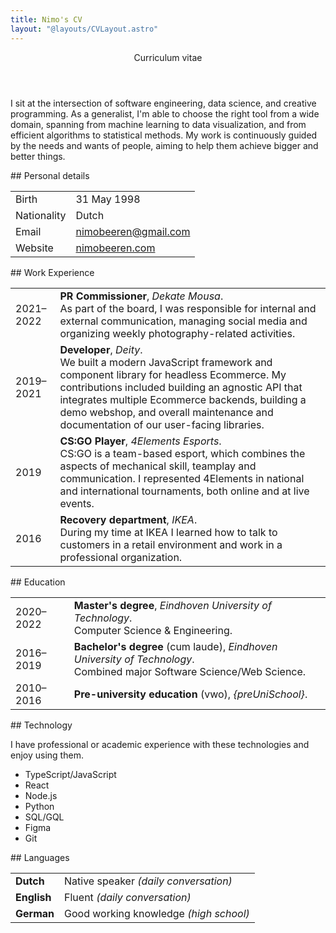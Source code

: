```yaml
---
title: Nimo's CV
layout: "@layouts/CVLayout.astro"
---
```




<header class="not-prose mb-16 break-inside-avoid">
  <div class="mb-2 flex justify-between">
    <NimoBeeren />
    <Picture
      class="rounded-full shadow-glow-lg md:shadow-glow-xl"
      src="/me.jpg"
      alt="Nimo smiling at the camera"
      sizes="(max-width: 767.9px) 144px, (min-width: 768px) 192px"
      widths={[144, 144 * 2, 192, 192 * 2]}
      aspectRatio="1:1"
    />
  </div>
  <p class="font-serif text-3xl italic text-neutral-600">Curriculum vitae</p>
</header>

I sit at the intersection of software engineering, data science, and creative programming. As a generalist, I'm able to choose the right tool from a wide domain, spanning from machine learning to data visualization, and from efficient algorithms to statistical methods. My work is continuously guided by the needs and wants of people, aiming to help them achieve bigger and better things.

<section class="break-inside-avoid">
## Personal details

|             |                                                     |
| ----------- | --------------------------------------------------- |
| Birth       | 31 May 1998                                         |
| Nationality | Dutch                                               |
| Email       | [nimobeeren@gmail.com](mailto:nimobeeren@gmail.com) |
| Website     | [nimobeeren.com](https://nimobeeren.com)            |

</section>

<section class="break-inside-avoid">
## Work Experience

|           |                                                                                                                                                                                                                                                                                                                     |
| --------- | ------------------------------------------------------------------------------------------------------------------------------------------------------------------------------------------------------------------------------------------------------------------------------------------------------------------- |
| 2021–2022 | **PR Commissioner**, _Dekate Mousa_. <br/> As part of the board, I was responsible for internal and external communication, managing social media and organizing weekly photography-related activities.                                                                                                             |
| 2019–2021 | **Developer**, _Deity_. <br/> We built a modern JavaScript framework and component library for headless Ecommerce. My contributions included building an agnostic API that integrates multiple Ecommerce backends, building a demo webshop, and overall maintenance and documentation of our user-facing libraries. |
| 2019      | **CS:GO Player**, _4Elements Esports_. <br/> CS:GO is a team-based esport, which combines the aspects of mechanical skill, teamplay and communication. I represented 4Elements in national and international tournaments, both online and at live events.                                                           |
| 2016      | **Recovery department**, _IKEA_. <br/> During my time at IKEA I learned how to talk to customers in a retail environment and work in a professional organization.                                                                                                                                                   |

</section>

<section class="break-inside-avoid">
## Education

|           |                                                                                                                             |
| --------- | --------------------------------------------------------------------------------------------------------------------------- |
| 2020–2022 | **Master's degree**, _Eindhoven University of Technology_. <br/> Computer Science & Engineering.                            |
| 2016–2019 | **Bachelor's degree** (cum laude), _Eindhoven University of Technology_. <br/> Combined major Software Science/Web Science. |
| 2010–2016 | **Pre-university education** (vwo), _{preUniSchool}_.                                                                       |

</section>

<section class="break-inside-avoid">
## Technology

I have professional or academic experience with these technologies and enjoy using them.

<ul class="list-disc">
  <li>TypeScript/JavaScript</li>
  <li>React</li>
  <li>Node.js</li>
  <li>Python</li>
  <li>SQL/GQL</li>
  <li>Figma</li>
  <li>Git</li>
</ul>

</section>

<section class="break-inside-avoid">
## Languages

|             |                                        |
| ----------- | -------------------------------------- |
| **Dutch**   | Native speaker _(daily conversation)_  |
| **English** | Fluent _(daily conversation)_          |
| **German**  | Good working knowledge _(high school)_ |

</section>
